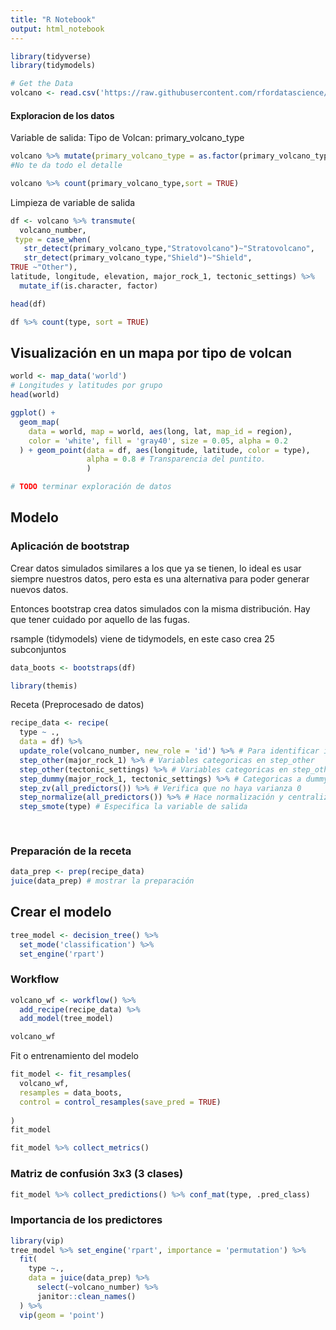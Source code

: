 ---
title: "R Notebook"
output: html_notebook
---

```{r}
library(tidyverse)
library(tidymodels)
```

```{r}
# Get the Data
volcano <- read.csv('https://raw.githubusercontent.com/rfordatascience/tidytuesday/master/data/2020/2020-05-12/volcano.csv')

```

#### Exploracion de los datos

Variable de salida: Tipo de Volcan: primary_volcano_type

```{r}
volcano %>% mutate(primary_volcano_type = as.factor(primary_volcano_type)) %>% select(primary_volcano_type) %>% summary()
#No te da todo el detalle
```

```{r}
volcano %>% count(primary_volcano_type,sort = TRUE)
```

Limpieza de variable de salida

```{r}
df <- volcano %>% transmute(
  volcano_number,
 type = case_when(
   str_detect(primary_volcano_type,"Stratovolcano")~"Stratovolcano",
   str_detect(primary_volcano_type,"Shield")~"Shield",
TRUE ~"Other"),
latitude, longitude, elevation, major_rock_1, tectonic_settings) %>% 
  mutate_if(is.character, factor)
```

```{r}
head(df)
```

```{r}
df %>% count(type, sort = TRUE)
```

## Visualización en un mapa por tipo de volcan

```{r}
world <- map_data('world')
# Longitudes y latitudes por grupo 
head(world)
```

```{r}
ggplot() + 
  geom_map(
    data = world, map = world, aes(long, lat, map_id = region),
    color = 'white', fill = 'gray40', size = 0.05, alpha = 0.2
  ) + geom_point(data = df, aes(longitude, latitude, color = type), 
                 alpha = 0.8 # Transparencia del puntito.
                 )
```

```{r}
# TODO terminar exploración de datos
```

## Modelo

### Aplicación de bootstrap

Crear datos simulados similares a los que ya se tienen, lo ideal es usar siempre nuestros datos, pero esta es una alternativa para poder generar nuevos datos.

Entonces bootstrap crea datos simulados con la misma distribución. Hay que tener cuidado por aquello de las fugas.

rsample (tidymodels) viene de tidymodels, en este caso crea 25 subconjuntos

```{r}
data_boots <- bootstraps(df)
```

```{r}
library(themis)
```

Receta (Preprocesado de datos)

```{r}
recipe_data <- recipe(
  type ~ .,
  data = df) %>% 
  update_role(volcano_number, new_role = 'id') %>% # Para identificar id
  step_other(major_rock_1) %>% # Variables categoricas en step_other
  step_other(tectonic_settings) %>% # Variables categoricas en step_other
  step_dummy(major_rock_1, tectonic_settings) %>% # Categoricas a dummy
  step_zv(all_predictors()) %>% # Verifica que no haya varianza 0
  step_normalize(all_predictors()) %>% # Hace normalización y centralización
  step_smote(type) # Especifica la variable de salida
  
  
```

### Preparación de la receta

```{r}
data_prep <- prep(recipe_data)
juice(data_prep) # mostrar la preparación
```

## Crear el modelo

```{r}
tree_model <- decision_tree() %>% 
  set_mode('classification') %>% 
  set_engine('rpart')
```

### Workflow

```{r}
volcano_wf <- workflow() %>% 
  add_recipe(recipe_data) %>% 
  add_model(tree_model)

volcano_wf
```

Fit o entrenamiento del modelo

```{r}
fit_model <- fit_resamples(
  volcano_wf,
  resamples = data_boots,
  control = control_resamples(save_pred = TRUE)
  
)
fit_model
```

```{r}
fit_model %>% collect_metrics()
```

### Matriz de confusión 3x3 (3 clases)

```{r}
fit_model %>% collect_predictions() %>% conf_mat(type, .pred_class)
```

### Importancia de los predictores

```{r}
library(vip)
tree_model %>% set_engine('rpart', importance = 'permutation') %>% 
  fit(
    type ~.,
    data = juice(data_prep) %>% 
      select(~volcano_number) %>% 
      janitor::clean_names()
  ) %>% 
  vip(geom = 'point')
```
